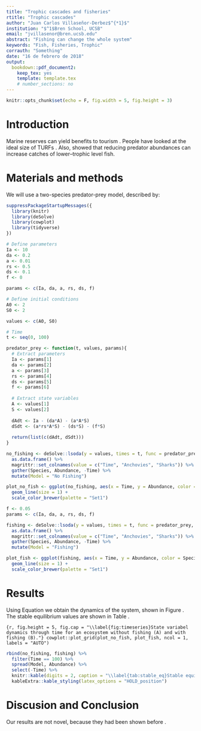 ```yaml
---
title: "Trophic cascades and fisheries"
rtitle: "Trophic cascades"
author: "Juan Carlos Villaseñor-Derbez$^{*1}$"
institution: "$^1$Bren School, UCSB"
email: "jvillasenor@bren.ucsb.edu"
abstract: "Fishing can change the whole system"
keywords: "Fish, Fisheries, Trophic"
corrauth: "Something"
date: "16 de febrero de 2018"
output:
  bookdown::pdf_document2:
    keep_tex: yes
    template: template.tex
    # number_sections: no
---
```


```r
knitr::opts_chunk$set(echo = F, fig.width = 5, fig.height = 3)
```

# Introduction

Marine reserves can yield benefits to tourism \citep{viana_2017}. People have looked at the ideal size of TURFs \citep{acevesbueno_2017}. Also, \citet{szuwalski_2017} showed that reducing predator abundances can increase catches of lower--trophic level fish.

# Materials and methods

We will use a two-species predator-prey model, described by:

\begin{equation}
\begin{split} \label{eq:pred_prey}
\frac{dA}{dt} = I_AA - d_AA - aAS \\
\frac{dS}{dt} = ar_SAS - d_SS -fS
\end{split}
\end{equation}

```r
suppressPackageStartupMessages({
  library(knitr)
  library(deSolve)
  library(cowplot)
  library(tidyverse)
})
```

```r
# Define parameters
Ia <- 10
da <- 0.2
a <- 0.01
rs <- 0.5
ds <- 0.1
f <- 0

params <- c(Ia, da, a, rs, ds, f)

# Define initial conditions
A0 <- 2
S0 <- 2

values <- c(A0, S0)

# Time
t <- seq(0, 100)

```


```r
predator_prey <- function(t, values, params){
  # Extract parameters
  Ia <- params[1]
  da <- params[2]
  a <- params[3]
  rs <- params[4]
  ds <- params[5]
  f <- params[6]
  
  # Extract state variables
  A <- values[1]
  S <- values[2]
  
  dAdt <- Ia - (da*A) - (a*A*S)
  dSdt <- (a*rs*A*S) - (ds*S) - (f*S)
  
  return(list(c(dAdt, dSdt)))
}
```

```r
no_fishing <- deSolve::lsoda(y = values, times = t, func = predator_prey, parms = params) %>% 
  as.data.frame() %>% 
  magrittr::set_colnames(value = c("Time", "Anchovies", "Sharks")) %>% 
  gather(Species, Abundance, -Time) %>% 
  mutate(Model = "No Fishing")
```

```r
plot_no_fish <- ggplot(no_fishing, aes(x = Time, y = Abundance, color = Species)) +
  geom_line(size = 1) +
  scale_color_brewer(palette = "Set1")
```


```r
f <- 0.05
params <- c(Ia, da, a, rs, ds, f)

fishing <- deSolve::lsoda(y = values, times = t, func = predator_prey, parms = params) %>% 
  as.data.frame() %>% 
  magrittr::set_colnames(value = c("Time", "Anchovies", "Sharks")) %>% 
  gather(Species, Abundance, -Time) %>% 
  mutate(Model = "Fishing")
```

```r
plot_fish <- ggplot(fishing, aes(x = Time, y = Abundance, color = Species)) +
  geom_line(size = 1) +
  scale_color_brewer(palette = "Set1")
```

\clearpage

# Results

Using Equation \ref{eq:pred_prey} we obtain the dynamics of the system, shown in Figure \ref{fig:timeseries}. The stable equilibrium values are shown in Table \ref{tab:stable_eq}.

```{r, fig.height = 5, fig.cap = "\\label{fig:timeseries}State variabel dynamics through time for an ecosystem without fishing (A) and with fishing (B)."}
cowplot::plot_grid(plot_no_fish, plot_fish, ncol = 1, labels = "AUTO")
```

```r
rbind(no_fishing, fishing) %>% 
  filter(Time == 100) %>% 
  spread(Model, Abundance) %>% 
  select(-Time) %>% 
  knitr::kable(digits = 2, caption = "\\label{tab:stable_eq}Stable equilibrium values for Sharks and Anchovies under fishing and no fishing conditions") %>% 
  kableExtra::kable_styling(latex_options = "HOLD_position")
```


# Discusion and Conclusion

Our results are not novel, because they had been shown before \citep{szuwalski_2017}.

\clearpage

\bibliographystyle{frontiersinSCNS_ENG_HUMS}
\bibliography{references}